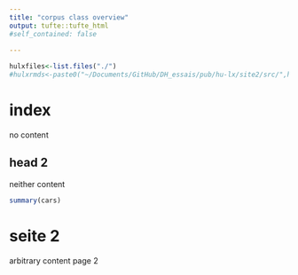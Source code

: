 ```yaml
---
title: "corpus class overview"
output: tufte::tufte_html
#self_contained: false
   
---
```

```r
hulxfiles<-list.files("./")
#hulxrmds<-paste0("~/Documents/GitHub/DH_essais/pub/hu-lx/site2/src/",hulxfiles)
```

# index
no content

## head 2
neither content
```r
summary(cars)
```

# seite 2
arbitrary content page 2